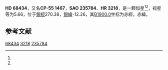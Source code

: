 {{Starbox begin
| name = HD 68434
}}
{{Starbox observe
| epoch = [[J2000.0|J2000.0]]
| constell = {{星座名待查}}<ref name=SIMBAD>{{cite web
 | url=http://simbad.u-strasbg.fr/simbad/sim-id?Ident=HR+3218
 | title=Pulsating variable Star
 | publisher=Centre de Données astronomiques de Strasbourg
 | work=SIMBAD
 | accessdate=2012-07-13
 | archive-date=2016-03-19
 | archive-url=https://web.archive.org/web/20160319012216/http://simbad.u-strasbg.fr/simbad/sim-id?Ident=HR+3218
 | dead-url=no
 }}</ref><ref name=DATA>{{cite web
 | url=http://vizier.u-strasbg.fr/viz-bin/VizieR-5?-out.add=.&-source=5050&-corr=PK=HR&-out.max=9999&HR=3218
 | title=VizieR Detailed Page
 | accessdate=2012-07-13
 | archive-date=2016-03-04
 | archive-url=https://web.archive.org/web/20160304232457/http://vizier.u-strasbg.fr/viz-bin/VizieR-5?-out.add=.&-source=5050&-corr=PK=HR&-out.max=9999&HR=3218
 | dead-url=no
 }}</ref>
| 星官 = 
| ra = {{RA|8|9|33.6}}<ref name=SIMBAD /><ref name=DATA />
| dec = {{DEC|-56|5|8}}<ref name=SIMBAD /><ref name=DATA />
| appmag_v = 5.66<ref name=SIMBAD /><ref name=DATA />
}}
{{Starbox character
| class = A3m<ref name=SIMBAD /><ref name=DATA />
| b-v = 0.21<ref name=SIMBAD /><ref name=DATA />
| u-b = <ref name=SIMBAD /><ref name=DATA />
| r-i = <ref name=SIMBAD /><ref name=DATA />
| variable = 
}}
{{Starbox astrometry
| radial_v = 
| prop_mo_ra = 25
| parallax = 
| p_error = 
}}
{{Starbox catalog
| names =CP-55 1467，[[SAO星表|SAO]] 235784，[[HD星表|HD]] 68434，[[HR星表|HR]] 3218}}
{{Starbox reference |Simbad=HR+3218}}
{{Starbox end}}

'''HD 68434'''，又名'''CP-55 1467'''，'''SAO 235784'''、'''HR 3218'''，是一颗恒星<ref name=SIMBAD /><ref name=DATA />，视星等为5.66，位于[[銀道座標系|銀經]]270.38，[[銀道座標系|銀緯]]-12.26，其[[B1900.0|B1900.0]]坐标为赤經{{RA|8|7|13.8}}，赤緯{{DEC|-55|-12.26|26}}。

== 参考文献 ==
{{reflist}}

{{star-stub}}

[[Category:HD和HDE天體|68434]]
[[Category:HR天體|3218]]
[[Category:SAO天體|235784]]